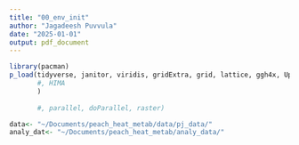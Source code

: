 ```yaml
---
title: "00_env_init"
author: "Jagadeesh Puvvula"
date: "2025-01-01"
output: pdf_document
---
```


```r
library(pacman)
p_load(tidyverse, janitor, viridis, gridExtra, grid, lattice, ggh4x, UpSetR
       #, HIMA
       )
       
       #, parallel, doParallel, raster)
```

```r
data<- "~/Documents/peach_heat_metab/data/pj_data/"
analy_dat<- "~/Documents/peach_heat_metab/analy_data/"
```



